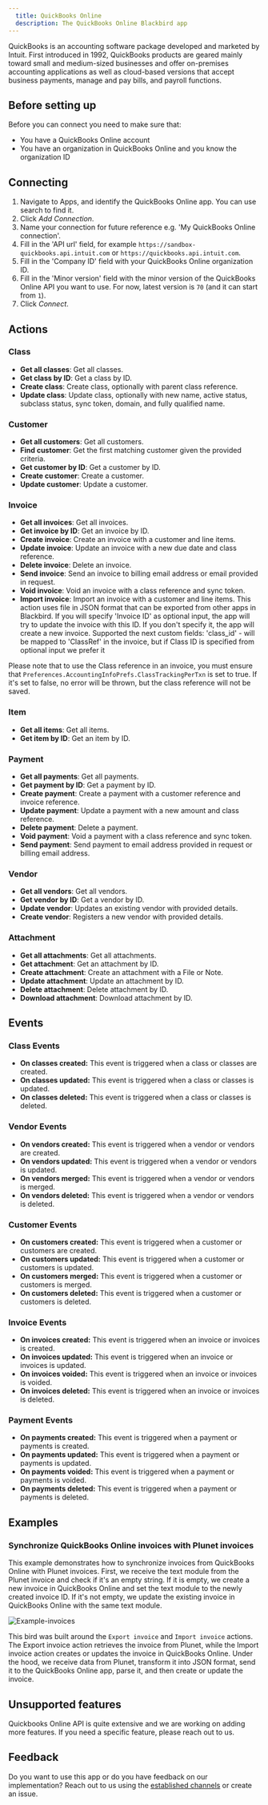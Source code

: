 ```yaml
---
  title: QuickBooks Online
  description: The QuickBooks Online Blackbird app
---
```


<LinkCard title="View on Github" target="_blank" href="https://github.com/bb-io/QuickBooks-Online" icon="github" />

QuickBooks is an accounting software package developed and marketed by Intuit. First introduced in 1992, QuickBooks products are geared mainly toward small and medium-sized businesses and offer on-premises accounting applications as well as cloud-based versions that accept business payments, manage and pay bills, and payroll functions.

## Before setting up 

Before you can connect you need to make sure that:

- You have a QuickBooks Online account
- You have an organization in QuickBooks Online and you know the organization ID

## Connecting

1. Navigate to Apps, and identify the QuickBooks Online app. You can use search to find it.
2. Click _Add Connection_.
3. Name your connection for future reference e.g. 'My QuickBooks Online connection'.
4. Fill in the 'API url' field, for example `https://sandbox-quickbooks.api.intuit.com` or `https://quickbooks.api.intuit.com`.
5. Fill in the 'Company ID' field with your QuickBooks Online organization ID.
6. Fill in the 'Minor version' field with the minor version of the QuickBooks Online API you want to use. For now, latest version is `70` (and it can start from `1`).
7. Click _Connect_.

## Actions

### Class

- **Get all classes**: Get all classes.
- **Get class by ID**: Get a class by ID.
- **Create class**: Create class, optionally with parent class reference.
- **Update class**: Update class, optionally with new name, active status, subclass status, sync token, domain, and fully qualified name.

### Customer

- **Get all customers**: Get all customers.
- **Find customer**: Get the first matching customer given the provided criteria.
- **Get customer by ID**: Get a customer by ID.
- **Create customer**: Create a customer.
- **Update customer**: Update a customer.

### Invoice

- **Get all invoices**: Get all invoices.
- **Get invoice by ID**: Get an invoice by ID.
- **Create invoice**: Create an invoice with a customer and line items.
- **Update invoice**: Update an invoice with a new due date and class reference.
- **Delete invoice**: Delete an invoice.
- **Send invoice**: Send an invoice to billing email address or email provided in request.
- **Void invoice**: Void an invoice with a class reference and sync token.
- **Import invoice**: Import an invoice with a customer and line items. This action uses file in JSON format that can be exported from other apps in Blackbird. If you will specify 'Invoice ID' as optional input, the app will try to update the invoice with this ID. If you don't specify it, the app will create a new invoice. Supported the next custom fields: 'class_id' - will be mapped to 'ClassRef' in the invoice, but if Class ID is specified from optional input we prefer it

Please note that to use the Class reference in an invoice, you must ensure that `Preferences.AccountingInfoPrefs.ClassTrackingPerTxn` is set to true. If it's set to false, no error will be thrown, but the class reference will not be saved.

### Item

- **Get all items**: Get all items.
- **Get item by ID**: Get an item by ID.

### Payment

- **Get all payments**: Get all payments.
- **Get payment by ID**: Get a payment by ID.
- **Create payment**: Create a payment with a customer reference and invoice reference.
- **Update payment**: Update a payment with a new amount and class reference.
- **Delete payment**: Delete a payment.
- **Void payment**: Void a payment with a class reference and sync token.
- **Send payment**: Send payment to email address provided in request or billing email address.

### Vendor

- **Get all vendors**: Get all vendors.
- **Get vendor by ID**: Get a vendor by ID.
- **Update vendor**: Updates an existing vendor with provided details.
- **Create vendor**: Registers a new vendor with provided details.

### Attachment

- **Get all attachments**: Get all attachments.
- **Get attachment**: Get an attachment by ID.
- **Create attachment**: Create an attachment with a File or Note.
- **Update attachment**: Update an attachment by ID.
- **Delete attachment**: Delete attachment by ID.
- **Download attachment**: Download attachment by ID.

## Events

### Class Events

- **On classes created:** This event is triggered when a class or classes are created.
- **On classes updated:** This event is triggered when a class or classes is updated.
- **On classes deleted:** This event is triggered when a class or classes is deleted.

### Vendor Events

- **On vendors created:** This event is triggered when a vendor or vendors are created.
- **On vendors updated:** This event is triggered when a vendor or vendors is updated.
- **On vendors merged:** This event is triggered when a vendor or vendors is merged.
- **On vendors deleted:** This event is triggered when a vendor or vendors is deleted.

### Customer Events

- **On customers created:** This event is triggered when a customer or customers are created.
- **On customers updated:** This event is triggered when a customer or customers is updated.
- **On customers merged:** This event is triggered when a customer or customers is merged.
- **On customers deleted:** This event is triggered when a customer or customers is deleted.

### Invoice Events

- **On invoices created:** This event is triggered when an invoice or invoices is created.
- **On invoices updated:** This event is triggered when an invoice or invoices is updated.
- **On invoices voided:** This event is triggered when an invoice or invoices is voided.
- **On invoices deleted:** This event is triggered when an invoice or invoices is deleted.

### Payment Events

- **On payments created:** This event is triggered when a payment or payments is created.
- **On payments updated:** This event is triggered when a payment or payments is updated.
- **On payments voided:** This event is triggered when a payment or payments is voided.
- **On payments deleted:** This event is triggered when a payment or payments is deleted.

## Examples

### Synchronize QuickBooks Online invoices with Plunet invoices

This example demonstrates how to synchronize invoices from QuickBooks Online with Plunet invoices. First, we receive the text module from the Plunet invoice and check if it's an empty string. If it is empty, we create a new invoice in QuickBooks Online and set the text module to the newly created invoice ID. If it's not empty, we update the existing invoice in QuickBooks Online with the same text module.

![Example-invoices](https://raw.githubusercontent.com/bb-io/QuickBooks-Online/main/image/README/Example-invoices.png)

This bird was built around the `Export invoice` and `Import invoice` actions. The Export invoice action retrieves the invoice from Plunet, while the Import invoice action creates or updates the invoice in QuickBooks Online. Under the hood, we receive data from Plunet, transform it into JSON format, send it to the QuickBooks Online app, parse it, and then create or update the invoice.

## Unsupported features

Quickbooks Online API is quite extensive and we are working on adding more features. If you need a specific feature, please reach out to us.

## Feedback

Do you want to use this app or do you have feedback on our implementation? Reach out to us using the [established channels](https://www.blackbird.io/) or create an issue.

